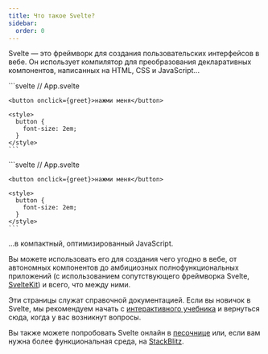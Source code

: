 ```yaml
---
title: Что такое Svelte?
sidebar:
  order: 0
---
```


Svelte — это фреймворк для создания пользовательских интерфейсов в вебе. Он использует компилятор для преобразования декларативных компонентов, написанных на HTML, CSS и JavaScript...


<Tabs syncKey="lang">
  <TabItem label="JS">
    ```svelte
    // App.svelte
    <script>
      function greet() {
        alert('Добро пожаловать в Svelte!');
      }
    </script>

    <button onclick={greet}>нажми меня</button>

    <style>
      button {
        font-size: 2em;
      }
    </style>
    ```
  </TabItem>
  <TabItem label="TS">
    ```svelte
    // App.svelte
    <script lang="ts">
      function greet() {
        alert('Добро пожаловать в Svelte!');
      }
    </script>

    <button onclick={greet}>нажми меня</button>

    <style>
      button {
        font-size: 2em;
      }
    </style>
    ```
  </TabItem>
</Tabs>

...в компактный, оптимизированный JavaScript.

Вы можете использовать его для создания чего угодно в вебе, от автономных компонентов до амбициозных полнофункциональных приложений (с использованием сопутствующего фреймворка Svelte, [SvelteKit](https://svelte.dev/docs/kit)) и всего, что между ними.

Эти страницы служат справочной документацией. Если вы новичок в Svelte, мы рекомендуем начать с [интерактивного учебника](https://svelte.dev/tutorial) и вернуться сюда, когда у вас возникнут вопросы.

Вы также можете попробовать Svelte онлайн в [песочнице](https://svelte.dev/playground) или, если вам нужна более функциональная среда, на [StackBlitz](https://sveltekit.new).
